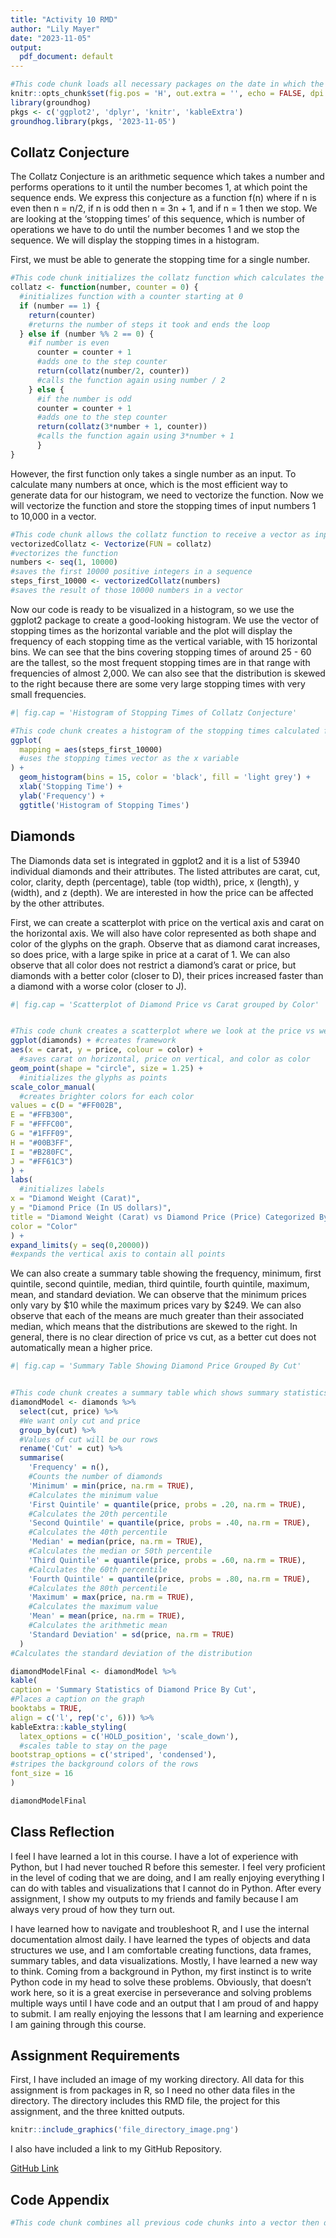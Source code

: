 ---
title: "Activity 10 RMD"
author: "Lily Mayer"
date: "2023-11-05"
output: 
  pdf_document: default
---

```{r setup, include=FALSE}

#This code chunk loads all necessary packages on the date in which the RMD project was started
knitr::opts_chunk$set(fig.pos = 'H', out.extra = '', echo = FALSE, dpi = 300)
library(groundhog)
pkgs <- c('ggplot2', 'dplyr', 'knitr', 'kableExtra')
groundhog.library(pkgs, '2023-11-05')
```

## Collatz Conjecture

The Collatz Conjecture is an arithmetic sequence which takes a number and performs operations to it until the number becomes 1, at which point the sequence ends. We express this conjecture as a function f(n) where if n is even then n = n/2, if n is odd then n = 3n + 1, and if n = 1 then we stop. We are looking at the 'stopping times' of this sequence, which is number of operations we have to do until the number becomes 1 and we stop the sequence. We will display the stopping times in a histogram.

First, we must be able to generate the stopping time for a single number.

```{r Collatz Conjecture Code}

#This code chunk initializes the collatz function which calculates the stopping time for a given number
collatz <- function(number, counter = 0) { 
  #initializes function with a counter starting at 0
  if (number == 1) { 
    return(counter) 
    #returns the number of steps it took and ends the loop
  } else if (number %% 2 == 0) { 
    #if number is even
      counter = counter + 1 
      #adds one to the step counter
      return(collatz(number/2, counter)) 
      #calls the function again using number / 2
    } else { 
      #if the number is odd
      counter = counter + 1 
      #adds one to the step counter
      return(collatz(3*number + 1, counter)) 
      #calls the function again using 3*number + 1
      }
}
```

However, the first function only takes a single number as an input. To calculate many numbers at once, which is the most efficient way to generate data for our histogram, we need to vectorize the function. Now we will vectorize the function and store the stopping times of input numbers 1 to 10,000 in a vector.

```{r Vectorising Collatz Conjecture}

#This code chunk allows the collatz function to receive a vector as input and will output a vector as well. This enables us to calculate the stopping time for many numbers at one time.
vectorizedCollatz <- Vectorize(FUN = collatz) 
#vectorizes the function
numbers <- seq(1, 10000) 
#saves the first 10000 positive integers in a sequence
steps_first_10000 <- vectorizedCollatz(numbers) 
#saves the result of those 10000 numbers in a vector
```

Now our code is ready to be visualized in a histogram, so we use the ggplot2 package to create a good-looking histogram. We use the vector of stopping times as the horizontal variable and the plot will display the frequency of each stopping time as the vertical variable, with 15 horizontal bins. We can see that the bins covering stopping times of around 25 - 60 are the tallest, so the most frequent stopping times are in that range with frequencies of almost 2,000. We can also see that the distribution is skewed to the right because there are some very large stopping times with very small frequencies.

```{r Histogram of Stopping Times of Collatz Conjecture, echo = FALSE}
#| fig.cap = 'Histogram of Stopping Times of Collatz Conjecture'

#This code chunk creates a histogram of the stopping times calculated for numbers 1 to 10000
ggplot(
  mapping = aes(steps_first_10000)
  #uses the stopping times vector as the x variable
) + 
  geom_histogram(bins = 15, color = 'black', fill = 'light grey') +
  xlab('Stopping Time') +
  ylab('Frequency') +
  ggtitle('Histogram of Stopping Times')
```

## Diamonds

The Diamonds data set is integrated in ggplot2 and it is a list of 53940 individual diamonds and their attributes. The listed attributes are carat, cut, color, clarity, depth (percentage), table (top width), price, x (length), y (width), and z (depth). We are interested in how the price can be affected by the other attributes.

First, we can create a scatterplot with price on the vertical axis and carat on the horizontal axis. We will also have color represented as both shape and color of the glyphs on the graph. Observe that as diamond carat increases, so does price, with a large spike in price at a carat of 1. We can also observe that all color does not restrict a diamond's carat or price, but diamonds with a better color (closer to D), their prices increased faster than a diamond with a worse color (closer to J).

```{r Scatterplot of Diamond Price vs Carat by Color, echo = FALSE}
#| fig.cap = 'Scatterplot of Diamond Price vs Carat grouped by Color'


#This code chunk creates a scatterplot where we look at the price vs weight of each diamond, with a grouping by color. 
ggplot(diamonds) + #creates framework
aes(x = carat, y = price, colour = color) + 
  #saves carat on horizontal, price on vertical, and color as color
geom_point(shape = "circle", size = 1.25) + 
  #initializes the glyphs as points
scale_color_manual( 
  #creates brighter colors for each color
values = c(D = "#FF002B",
E = "#FFB300",
F = "#FFFC00",
G = "#1FFF09",
H = "#00B3FF",
I = "#B280FC",
J = "#FF61C3")
) +
labs( 
  #initializes labels
x = "Diamond Weight (Carat)",
y = "Diamond Price (In US dollars)",
title = "Diamond Weight (Carat) vs Diamond Price (Price) Categorized By Color",
color = "Color"
) +
expand_limits(y = seq(0,20000)) 
#expands the vertical axis to contain all points
```

We can also create a summary table showing the frequency, minimum, first quintile, second quintile, median, third quintile, fourth quintile, maximum, mean, and standard deviation. We can observe that the minimum prices only vary by \$10 while the maximum prices vary by \$249. We can also observe that each of the means are much greater than their associated median, which means that the distributions are skewed to the right. In general, there is no clear direction of price vs cut, as a better cut does not automatically mean a higher price.

```{r Summary Table of Diamond Price by Cut, echo = FALSE}
#| fig.cap = 'Summary Table Showing Diamond Price Grouped By Cut'


#This code chunk creates a summary table which shows summary statistics for each cut of diamond in the dataset.
diamondModel <- diamonds %>%
  select(cut, price) %>%
  #We want only cut and price
  group_by(cut) %>%
  #Values of cut will be our rows
  rename('Cut' = cut) %>%
  summarise(
    'Frequency' = n(),
    #Counts the number of diamonds
    'Minimum' = min(price, na.rm = TRUE),
    #Calculates the minimum value
    'First Quintile' = quantile(price, probs = .20, na.rm = TRUE),
    #Calculates the 20th percentile
    'Second Quintile' = quantile(price, probs = .40, na.rm = TRUE),
    #Calculates the 40th percentile
    'Median' = median(price, na.rm = TRUE),
    #Calculates the median or 50th percentile
    'Third Quintile' = quantile(price, probs = .60, na.rm = TRUE),
    #Calculates the 60th percentile
    'Fourth Quintile' = quantile(price, probs = .80, na.rm = TRUE),
    #Calculates the 80th percentile
    'Maximum' = max(price, na.rm = TRUE),
    #Calculates the maximum value
    'Mean' = mean(price, na.rm = TRUE),
    #Calculates the arithmetic mean
    'Standard Deviation' = sd(price, na.rm = TRUE)
  )
#Calculates the standard deviation of the distribution

diamondModelFinal <- diamondModel %>%
kable(
caption = 'Summary Statistics of Diamond Price By Cut',
#Places a caption on the graph
booktabs = TRUE,
align = c('l', rep('c', 6))) %>%
kableExtra::kable_styling(
  latex_options = c('HOLD_position', 'scale_down'),
  #scales table to stay on the page
bootstrap_options = c('striped', 'condensed'),
#stripes the background colors of the rows
font_size = 16
)

diamondModelFinal
```

## Class Reflection

I feel I have learned a lot in this course. I have a lot of experience with Python, but I had never touched R before this semester. I feel very proficient in the level of coding that we are doing, and I am really enjoying everything I can do with tables and visualizations that I cannot do in Python. After every assignment, I show my outputs to my friends and family because I am always very proud of how they turn out.

I have learned how to navigate and troubleshoot R, and I use the internal documentation almost daily. I have learned the types of objects and data structures we use, and I am comfortable creating functions, data frames, summary tables, and data visualizations. Mostly, I have learned a new way to think. Coming from a background in Python, my first instinct is to write Python code in my head to solve these problems. Obviously, that doesn't work here, so it is a great exercise in perseverance and solving problems multiple ways until I have code and an output that I am proud of and happy to submit. I am really enjoying the lessons that I am learning and experience I am gaining through this course.

## Assignment Requirements

First, I have included an image of my working directory. All data for this assignment is from packages in R, so I need no other data files in the directory. The directory includes this RMD file, the project for this assignment, and the three knitted outputs. 

```{r Screenshot of File Directory, echo = FALSE}
knitr::include_graphics('file_directory_image.png')
```

I also have included a link to my GitHub Repository. 

[GitHub Link](https://github.com/lmayer5596/Act10)


## Code Appendix
```{r, ref.label=knitr::all_labels(), echo=TRUE, eval=FALSE}

#This code chunk combines all previous code chunks into a vector then displays them all together without evaluating the code.
```
